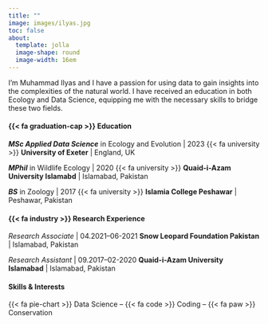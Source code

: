 ```yaml
---
title: ""
image: images/ilyas.jpg
toc: false
about: 
  template: jolla
  image-shape: round
  image-width: 16em
---
```


<!-- ::: {.small-text} -->

I'm Muhammad Ilyas and I have a passion for using data to gain insights into the complexities of the natural world. I have received an education in both Ecology and Data Science, equipping me with the necessary skills to bridge these two fields. <!-- ::: -->

#### {{< fa graduation-cap >}} **Education**

***MSc Applied Data Science*** in Ecology and Evolution \| 2023
{{< fa university >}} **University of Exeter** \| England, UK

***MPhil*** in Wildlife Ecology \| 2020
{{< fa university >}} **Quaid-i-Azam University Islamabd** \| Islamabad, Pakistan

***BS*** in Zoology \| 2017
{{< fa university >}} **Islamia College Peshawar** \| Peshawar, Pakistan

####  {{< fa industry >}} **Research Experience**

*Research Associate* \| 04.2021--06-2021 
**Snow Leopard Foundation Pakistan** \| Islamabad, Pakistan 

*Research Assistant* \| 09.2017--02-2020
**Quaid-i-Azam University Islamabad** \| Islamabad, Pakistan

#### Skills & Interests
{{< fa pie-chart >}} Data Science -- {{< fa code >}} Coding -- {{< fa paw >}} Conservation
